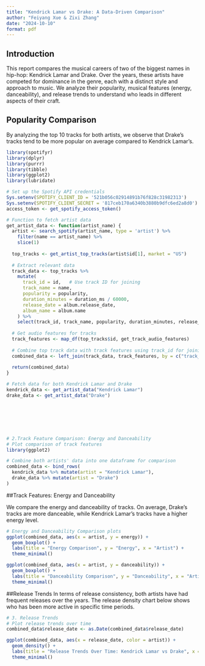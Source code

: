 ---
title: "Kendrick Lamar vs Drake: A Data-Driven Comparison"
author: "Feiyang Xue & Zixi Zhang"
date: "2024-10-10"
format: pdf
---

## Introduction

This report compares the musical careers of two of the biggest names in hip-hop: Kendrick Lamar and Drake. Over the years, these artists have competed for dominance in the genre, each with a distinct style and approach to music. We analyze their popularity, musical features (energy, danceability), and release trends to understand who leads in different aspects of their craft.

## Popularity Comparison

By analyzing the top 10 tracks for both artists, we observe that Drake’s tracks tend to be more popular on average compared to Kendrick Lamar’s.

```{r}
library(spotifyr)
library(dplyr)
library(purrr)
library(tibble)
library(ggplot2)
library(lubridate)

# Set up the Spotify API credentials
Sys.setenv(SPOTIFY_CLIENT_ID = '521b056c02914891b76f828c31982313')
Sys.setenv(SPOTIFY_CLIENT_SECRET = '817ceb170a6340b3880b9dfc6ed2a8d0')
access_token <- get_spotify_access_token()

# Function to fetch artist data
get_artist_data <- function(artist_name) {
  artist <- search_spotify(artist_name, type = 'artist') %>%
    filter(name == artist_name) %>%
    slice(1)
  
  top_tracks <- get_artist_top_tracks(artist$id[1], market = "US")
  
  # Extract relevant data
  track_data <- top_tracks %>%
    mutate(
      track_id = id,   # Use track ID for joining
      track_name = name,
      popularity = popularity,
      duration_minutes = duration_ms / 60000,
      release_date = album.release_date,
      album_name = album.name
    ) %>%
    select(track_id, track_name, popularity, duration_minutes, release_date, album_name)
  
  # Get audio features for tracks
  track_features <- map_df(top_tracks$id, get_track_audio_features)
  
  # Combine top track data with track features using track_id for joining
  combined_data <- left_join(track_data, track_features, by = c("track_id" = "id"))
  
  return(combined_data)
}

# Fetch data for both Kendrick Lamar and Drake
kendrick_data <- get_artist_data("Kendrick Lamar")
drake_data <- get_artist_data("Drake")







# 2.Track Feature Comparison: Energy and Danceability
# Plot comparison of track features
library(ggplot2)

# Combine both artists' data into one dataframe for comparison
combined_data <- bind_rows(
  kendrick_data %>% mutate(artist = "Kendrick Lamar"),
  drake_data %>% mutate(artist = "Drake")
)


```
##Track Features: Energy and Danceability

We compare the energy and danceability of tracks. On average, Drake’s tracks are more danceable, while Kendrick Lamar’s tracks have a higher energy level.

```{r}
# Energy and Danceability Comparison plots
ggplot(combined_data, aes(x = artist, y = energy)) +
  geom_boxplot() +
  labs(title = "Energy Comparison", y = "Energy", x = "Artist") +
  theme_minimal()


```
```{r}
ggplot(combined_data, aes(x = artist, y = danceability)) +
  geom_boxplot() +
  labs(title = "Danceability Comparison", y = "Danceability", x = "Artist") +
  theme_minimal()
```
##Release Trends
In terms of release consistency, both artists have had frequent releases over the years. The release density chart below shows who has been more active in specific time periods.


```{r}
# 3. Release Trends
# Plot release trends over time
combined_data$release_date <- as.Date(combined_data$release_date)

ggplot(combined_data, aes(x = release_date, color = artist)) +
  geom_density() +
  labs(title = "Release Trends Over Time: Kendrick Lamar vs Drake", x = "Release Date", y = "Density") +
  theme_minimal()
```